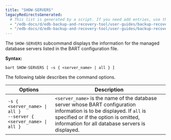 ```yaml
---
title: "SHOW-SERVERS"
legacyRedirectsGenerated:
  # This list is generated by a script. If you need add entries, use the `legacyRedirects` key.
  - "/edb-docs/d/edb-backup-and-recovery-tool/user-guides/backup-recovery-guide/2.6/show_servers.html"
  - "/edb-docs/d/edb-backup-and-recovery-tool/user-guides/backup-recovery-guide/2.6.1/show_servers.html"
---
```


<div id="show_servers" class="registered_link"></div>

The `SHOW-SERVERS` subcommand displays the information for the managed database servers listed in the BART configuration file.

**Syntax:**

`bart SHOW-SERVERS [ –s { <server_name> | all } ]`

The following table describes the command options.

| Options                                                                | Description                                                                                                                                                                                                       |
| ---------------------------------------------------------------------- | ----------------------------------------------------------------------------------------------------------------------------------------------------------------------------------------------------------------- |
| `-s { <server_name> \| all }`<br />`--server { <server_name> \| all }` | `<server_name>` is the name of the database server whose BART configuration information is to be displayed. If `all` is specified or if the option is omitted, information for all database servers is displayed. |
